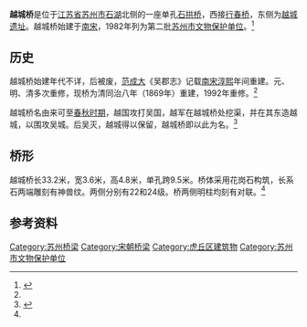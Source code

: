 {{Infobox bridge|name=越城桥
|image=Yuechengqiao 01.jpg|caption=
|coordinates={{coord|display=title,inline}}
|crosses=越来溪|locale={{CHN}}江苏省苏州市虎丘区
|heritage=[[苏州市文物保护单位|苏州市文物保护单位]]
|design=拱桥|material=石
|length=33.2米|width=3.6米
}}
{{文物保护单位
| 级别 = 市
| 省区市 = 苏州市
| 名称 = 越城桥
| 图片 = Yuechengqiao 02.jpg
| 编号 = 第二批
| 分类 = 古建筑
| 时代 = [[清朝|清]]重建
| 所在 = [[苏州市|苏州市]][[虎丘区|虎丘区]]
| 登录 = 1982年
}}
'''越城桥'''是位于[[江苏省|江苏省]][[苏州市|苏州市]][[石湖_(苏州)|石湖]]北侧的一座单孔[[石拱桥|石拱桥]]，西接[[行春桥|行春桥]]，东侧为[[越城遗址|越城遗址]]。越城桥始建于[[南宋|南宋]]，1982年列为第二批[[苏州市文物保护单位|苏州市文物保护单位]]。<ref name='cd'>{{cite book |title=《苏州词典》 |date=1999-09 |publisher=苏州大学出版社 |isbn=7-81037-478-8 |page=376 |edition=第1版}}</ref>

== 历史 ==
越城桥始建年代不详，后被废，[[范成大|范成大]]《吴郡志》记载[[南宋|南宋]][[淳熙|淳熙]]年间重建。元、明、清多次重修，现桥为清同治八年（1869年）重建，1992年重修。<ref name='q'></ref>{{rp|94}}

越城桥名由来可至[[春秋时期|春秋时期]]，越国攻打吴国，越军在越城桥处挖渠，并在其东造越城，以围攻吴城。后吴灭，越城得以保留，越城桥即以此为名。<ref name='q'>{{cite book |title=《苏州的桥》 |publisher=东南大学出版社 |isbn=978-7-5641-2935-4 |page= |edition=第1版}}</ref>{{rp|94}}

== 桥形 ==
越城桥长33.2米，宽3.6米，高4.8米，单孔跨9.5米。桥体采用花岗石构筑，长系石两端雕刻有神兽纹。两侧分别有22和24级。桥两侧明柱均刻有对联。<ref name='cd'/>

== 参考资料 ==
{{reflist}}
{{wikisource|越城橋_(姚承緒)}}

{{苏州桥梁}}
{{苏州市文物保护单位}}
{{DEFAULTSORT:yuechengqiao}}
[[Category:苏州桥梁|Category:苏州桥梁]]
[[Category:宋朝桥梁|Category:宋朝桥梁]]
[[Category:虎丘区建筑物|Category:虎丘区建筑物]]
[[Category:苏州市文物保护单位|Category:苏州市文物保护单位]]